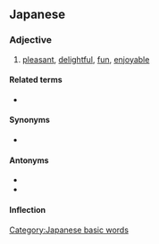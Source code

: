 ==Japanese==
{{ja-kanjitab}}

===Adjective===
{{ja-adj|infl=i|たのしい|kyu=樂しい}}

# [[pleasant]], [[delightful]], [[fun]], [[enjoyable]]

====Related terms====
* {{ja-r|楽しむ|たのしむ}}

====Synonyms====
* {{ja-r|面白い|おもしろい|gloss=fun, interesting}}

====Antonyms====
* {{ja-r|苦しい|くるし.い}}
* {{ja-r|つまらない}}

====Inflection====
{{ja-i|たのし}}

[[Category:Japanese basic words]]